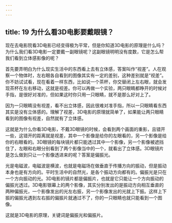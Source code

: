 ```yaml
---
---
---
```

title: 19 为什么看3D电影要戴眼镜？
---




现在去电影院看3D电影已经变得极为平常，但是你知道3D电影的原理是什么吗？为什么我们看3D电影一定要戴一副眼镜呢？这副眼镜明明没有度数，它是怎么帮我们看到立体感影像的呢？

首先要弄明白为什么现实生活中的东西看上去有立体感，答案叫作“视差”。人在观察一个物体时，左右眼各自看到的图像其实有一定的差别，这种差别就是“视差”。你不妨试试看，现在看着一样东西，比如说一个茶杯，你交替闭上左右眼，就会发现茶杯在左右移动，这就是视差。你可以再做一个实验，两只眼睛都睁开的时候对手指，是很好对准的，但如果这时你只用一只眼睛，就不是那么好对上了。



因为一只眼睛没有视差，看不出立体感，因此很难对准手指，所以一只眼睛看东西其实是没有立体感的。理解了视差，3D电影的原理就简单了，如果能让两只眼睛看到的图像有视差，自然就有了立体感。

这就是为什么你看3D电影，不戴3D眼镜的时候，会看到两个画面的重影，且错开一些，这错开的距离就是视差，其中一个影像是给你的左眼看的，另一个影像是给你的右眼看的。3D眼镜的每块镜片都只能透过其中一个影像，另一个影像被遮挡住了，左眼和右眼分别看到了两个影像当中的一个，就看出了立体感。3D眼镜片是怎么做到只让一个影像透进来的呢？答案是偏振光。



光是电磁波，电磁波是横波，也就是电磁场在做垂直于传播方向的振动，但是振动本身也是有方向的。平时生活中的自然光，是各个振动方向都有的。偏振光是只在一个方向振动的光。3D电影的镜片都是偏振片，也就是它只能让一个方向振动的偏振光透过。3D电影银幕上的两个影像，其实分别发出的是振动方向相互垂直的两种偏振光，一个影像发出的光左右振，另一个影像发出的光就上下振。这样上下振的偏振光遇到左右振的偏振片就通过不了，你的一只眼睛也就只能看到一个图像。

这就是3D电影的原理，关键词是偏振光和偏振片。